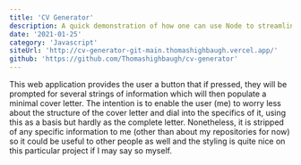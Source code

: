 ```yaml
---
title: 'CV Generator'
description: A quick demonstration of how one can use Node to streamline their job search process, not something I actually do but a fun experiment.
date: '2021-01-25'
category: 'Javascript'
siteUrl: 'http://cv-generator-git-main.thomashighbaugh.vercel.app/'
github: 'https://github.com/Thomashighbaugh/cv-generator'
---
```


This web application provides the user a button that if pressed, they will be prompted for several strings of information which will then populate a minimal cover letter. The intention is to enable the user (me) to worry less about the structure of the cover letter and dial into the specifics of it, using this as a basis but hardly as the complete letter. Nonetheless, it is stripped of any specific information to me (other than about my repositories for now) so it could be useful to other people as well and the styling is quite nice on this particular project if I may say so myself.
